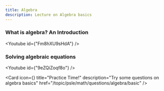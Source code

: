 ```yaml
---
title: Algebra
description: Lecture on Algebra basics
---
```




### What is algebra? An Introduction

<Youtube id={"Fm8hXU9sHdA"} />

### Solving algebraic equations

<Youtube id={"9eZQiZoqf8o"} />

<Cards>

<Card
  icon={<FileQuestion />}
  title="Practice Time!"
  description="Try some questions on algebra basics"
  href="/topic/psle/math/questions/algebra/basic"
/>

</Cards>
